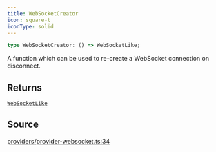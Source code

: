 ```yaml
---
title: WebSocketCreator
icon: square-t
iconType: solid
---
```


```ts
type WebSocketCreator: () => WebSocketLike;
```

A function which can be used to re-create a WebSocket connection on disconnect.

## Returns

[`WebSocketLike`](/sdk/content/interfaces/WebSocketLike)

## Source

[providers/provider-websocket.ts:34](https://github.com/dominant-strategies/quais.js/blob/14d22c5ff060a85491cc4ef5cdd1465880791511/src/providers/provider-websocket.ts#L34)
